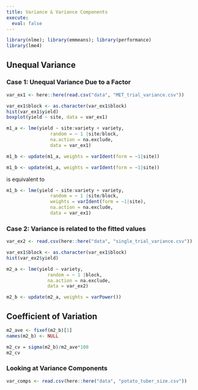 ```yaml
---
title: Variance & Variance Components
execute: 
  eval: false
---
```


```r
library(nlme); library(emmeans); library(performance)
library(lme4)
```


## Unequal Variance

### Case 1: Unequal Variance Due to a Factor

```r
var_ex1 <- here::here(read.csv("data", "MET_trial_variance.csv"))
```

```r
var_ex1$block <- as.character(var_ex1$block)
hist(var_ex1$yield)
boxplot(yield ~ site, data = var_ex1)
```

```r
m1_a <- lme(yield ~ site:variety + variety, 
                random = ~ 1 |site/block, 
                na.action = na.exclude, 
                data = var_ex1)

```


```r
m1_b <- update(m1_a, weights = varIdent(form = ~1|site))
```

::: {.note}


```r
m1_b <- update(m1_a, weights = varIdent(form = ~1|site))
```

is equivalent to

```r
m1_b <- lme(yield ~ site:variety + variety, 
                random = ~ 1 |site/block,
                weights = varIdent(form = ~1|site), 
                na.action = na.exclude, 
                data = var_ex1)
```

:::

### Case 2: Variance is related to the fitted values

```r
var_ex2 <- read.csv(here::here("data", "single_trial_variance.csv"))
```

```r
var_ex1$block <- as.character(var_ex1$block)
hist(var_ex2$yield)
```


```r
m2_a <- lme(yield ~ variety, 
               random = ~ 1 |block, 
               na.action = na.exclude, 
               data = var_ex2)
```

```r
m2_b <- update(m2_a, weights = varPower())
```

## Coefficient of Variation

```r
m2_ave <- fixef(m2_b)[1]
names(m2_b) <- NULL
```

```r
m2_cv = sigma(m2_b)/m2_ave*100
m2_cv
```



### Looking at Variance Components

```r
var_comps <- read.csv(here::here("data", "potato_tuber_size.csv"))
```




